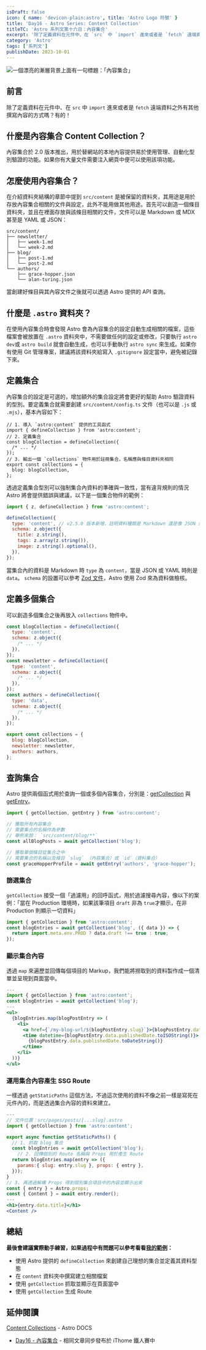 ```yaml
---
isDraft: false
icon: { name: 'devicon-plain:astro', title: 'Astro Logo 符號' }
title: 'Day16 - Astro Series: Content Collection'
titleTC: 'Astro 系列文第十六日：內容集合'
excerpt: '除了定義資料在元件中、在 `src` 中 `import` 進來或者是 `fetch` 遠端資料之外有其他撰寫內容的方式嗎？有的！內容集合於 2.0 版本推出，用於替網站的本地內容提供易於使用管理、自動化型別驗證的功能。如果你有大量文件需要注入網頁中便可以使用該項功能。'
category: 'Astro'
tags: ['系列文']
publishDate: 2023-10-01
---
```


![一個漂亮的漸層背景上面有一句標題：「內容集合」](./day16-content-collection.webp)

## 前言

除了定義資料在元件中、在 `src` 中 `import` 進來或者是 `fetch` 遠端資料之外有其他撰寫內容的方式嗎？有的！

## 什麼是內容集合 Content Collection？

內容集合於 2.0 版本推出，用於替網站的本地內容提供易於使用管理、自動化型別驗證的功能。如果你有大量文件需要注入網頁中便可以使用該項功能。

## 怎麼使用內容集合？

在介紹資料夾結構的章節中提到 `src/content` 是被保留的資料夾，其用途是用於存放內容集合相關的文件與設定，此外不能用做其他用途。首先可以創造一個條目資料夾，並且在裡面存放與該條目相關的文件，文件可以是 Markdown 或 MDX 甚至是 YAML 或 JSON：

```
src/content/
├── newsletter/
│   ├── week-1.md
│   └── week-2.md
├── blog/
│   ├── post-1.md
│   └── post-2.md
└── authors/
    ├── grace-hopper.json
    └── alan-turing.json
```

當創建好條目與其內容文件之後就可以透過 Astro 提供的 API 查詢。

## 什麼是 `.astro` 資料夾？

在使用內容集合時會發現 Astro 會為內容集合的設定自動生成相關的檔案，這些檔案會被放置在 `.astro` 資料夾中，不需要做任何的設定或修改，只要執行 `astro dev`或 `astro build` 就會自動生成，也可以手動執行 `astro sync` 來生成。如果你有使用 Git 管理專案，建議將該資料夾給寫入 `.gitignore` 設定當中，避免被記錄下來。

## 定義集合

內容集合的設定是可選的，增加額外的集合設定將會更好的幫助 Astro 驗證資料的型別。要定義集合就需要創建 `src/content/config.ts` 文件（也可以是 `.js` 或 `.mjs`），基本內容如下：

```tsx
// 1. 導入 `astro:content` 提供的工具函式
import { defineCollection } from 'astro:content';
// 2. 定義集合
const blogCollection = defineCollection({
  /* ... */
});
// 3. 輸出一個 `collections` 物件用於註冊集合，名稱應與條目資料夾相同
export const collections = {
  blog: blogCollection,
};
```

透過定義集合型別可以強制集合內資料的準確與一致性，當有違背規則的情況 Astro 將會提供錯誤與建議，以下是一個集合物件的範例：

```jsx
import { z, defineCollection } from 'astro:content';

defineCollection({
  type: 'content', // v2.5.0 版本新增，註明資料種類是 Markdown 還是像 JSON 或 YAML 的格式 (content / data)
  schema: z.object({
    title: z.string(),
    tags: z.array(z.string()),
    image: z.string().optional(),
  }),
});
```

當集合內的資料是 Markdown 時 `type` 為 `content`，當是 JSON 或 YAML 時則是 `data`。 `schema` 的設置可以參考 [Zod 文件](https://zod.dev/)，Astro 使用 Zod 來為資料做檢核。

## 定義多個集合

可以創造多個集合之後再放入 `collections` 物件中。

```jsx
const blogCollection = defineCollection({
  type: 'content',
  schema: z.object({
    /* ... */
  }),
});
const newsletter = defineCollection({
  type: 'content',
  schema: z.object({
    /* ... */
  }),
});
const authors = defineCollection({
  type: 'data',
  schema: z.object({
    /* ... */
  }),
});

export const collections = {
  blog: blogCollection,
  newsletter: newsletter,
  authors: authors,
};
```

## 查詢集合

Astro 提供兩個函式用於查詢一個或多個內容集合，分別是：[getCollection](https://docs.astro.build/en/reference/api-reference/#getcollection) 與 [getEntry](https://docs.astro.build/en/reference/api-reference/#getentry)。

```jsx
import { getCollection, getEntry } from 'astro:content';

// 獲取所有內容集合
// 需要集合的名稱作為參數
// 舉例來說： `src/content/blog/**`
const allBlogPosts = await getCollection('blog');

// 獲取單個條目從集合之中
// 需要集合的名稱以及條目 `slug` （內容集合）或 `id`（資料集合）
const graceHopperProfile = await getEntry('authors', 'grace-hopper');
```

### 篩選集合

`getCollection` 接受一個「過濾用」的回呼函式，用於過濾搜尋內容，像以下的案例：「當在 Production 環境時，如果該筆項目 `draft` 非為 `true`才顯示，在非 Production 則顯示一切資料」

```jsx
import { getCollection } from 'astro:content';
const blogEntries = await getCollection('blog', ({ data }) => {
  return import.meta.env.PROD ? data.draft !== true : true;
});
```

### 顯示集合內容

透過 `map` 來遍歷並回傳每個項目的 Markup，我們能將撈取到的資料製作成一個清單並呈現到頁面當中。

```jsx
---
import { getCollection } from 'astro:content';
const blogEntries = await getCollection('blog');
---
<ul>
  {blogEntries.map(blogPostEntry => (
    <li>
      <a href={`/my-blog-url/${blogPostEntry.slug}`}>{blogPostEntry.data.title}</a>
      <time datetime={blogPostEntry.data.publishedDate.toISOString()}>
        {blogPostEntry.data.publishedDate.toDateString()}
      </time>
    </li>
  ))}
</ul>

```

### 運用集合內容產生 SSG Route

一樣透過 `getStaticPaths` 這個方法，不過這次使用的資料不像之前一樣是寫死在元件內的，而是透過集合內容的資料來建立。

```jsx
---
// 文件位置：src/pages/posts/[...slug].astro
import { getCollection } from 'astro:content';

export async function getStaticPaths() {
  // 1. 抓取 blog 集合
  const blogEntries = await getCollection('blog');
	// 2. 回傳個別的 Route 名稱與 Props 用於產生 Route
  return blogEntries.map(entry => ({
    params:{ slug: entry.slug }, props: { entry },
  }));
}
// 3. 再透過解構 Props 得到個別集合項目中的內容並顯示出來
const { entry } = Astro.props;
const { Content } = await entry.render();
---
<h1>{entry.data.title}</h1>
<Content />

```

## 總結

**最後會建議實際動手練習，如果過程中有問題可以參考看看[我的範例](https://github.com/riceball-tw/wei-wei-web/blob/main/src/pages/work/index.astro)：**

- 使用 Astro 提供的 `defineCollection` 來創建自己理想的集合並定義其資料型態
- 在 `content` 資料夾中撰寫建立相關檔案
- 使用 `getCollection` 抓取並顯示在頁面當中
- 使用 `getCollection` 生成 Route

## 延伸閱讀

[Content Collections](https://docs.astro.build/en/guides/content-collections/) - Astro DOCS

- [Day16 - 內容集合](https://ithelp.ithome.com.tw/articles/10330762) - 相同文章同步發布於 iThome 鐵人賽中
